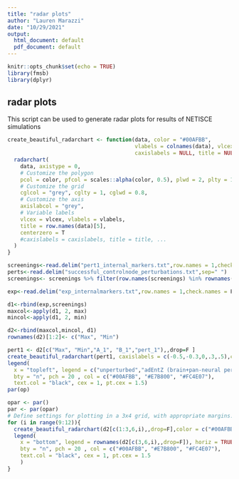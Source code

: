 ```yaml
---
title: "radar plots"
author: "Lauren Marazzi"
date: "10/29/2021"
output:
  html_document: default
  pdf_document: default
---
```


```r
knitr::opts_chunk$set(echo = TRUE)
library(fmsb)
library(dplyr)
```

## radar plots

This script can be used to generate radar plots for results of NETISCE simulations

```r
create_beautiful_radarchart <- function(data, color = "#00AFBB", 
                                        vlabels = colnames(data), vlcex = 1,
                                        caxislabels = NULL, title = NULL, ...){
  radarchart(
    data, axistype = 0,
    # Customize the polygon
    pcol = color, pfcol = scales::alpha(color, 0.5), plwd = 2, plty = 1,
    # Customize the grid
    cglcol = "grey", cglty = 1, cglwd = 0.8,
    # Customize the axis
    axislabcol = "grey", 
    # Variable labels
    vlcex = vlcex, vlabels = vlabels,
    title = row.names(data)[5],
    centerzero = T
    #caxislabels = caxislabels, title = title, ...
  )
}
```


```r

screenings<-read.delim("pert1_internal_markers.txt",row.names = 1,check.names = F,sep=" ")
perts<-read.delim("successful_controlnode_perturbations.txt",sep=" ")
screenings<- screenings %>% filter(row.names(screenings) %in% rownames(perts))

exp<-read.delim("exp_internalmarkers.txt",row.names = 1,check.names = F,sep=" ")

d1<-rbind(exp,screenings)
maxcol<-apply(d1, 2, max)
mincol<-apply(d1, 2, min)

d2<-rbind(maxcol,mincol, d1)
rownames(d2)[1:2]<- c("Max", "Min")

pert1 <- d2[c("Max", "Min","A_1", "B_1","pert_1"),,drop=F ]
create_beautiful_radarchart(pert1, caxislabels = c(-0.5,-0.3,0,.3,.5),color = c("#00AFBB", "#E7B800"))
legend(
  x = "topleft", legend = c("unperturbed","adEntZ (brain+pan-neural perturbation)"), horiz = F,
  bty = "n", pch = 20 , col = c("#00AFBB", "#E7B800", "#FC4E07"),
  text.col = "black", cex = 1, pt.cex = 1.5)
par(op)

opar <- par() 
par <- par(opar) 
# Define settings for plotting in a 3x4 grid, with appropriate margins:
for (i in range(9:12)){
  create_beautiful_radarchart(d2[c(1:3,6,i),,drop=F],color = c("#00AFBB", "#E7B800","#FC4E07"))
  legend(
    x = "bottom", legend = rownames(d2[c(3,6,i),,drop=F]), horiz = TRUE,
    bty = "n", pch = 20 , col = c("#00AFBB", "#E7B800", "#FC4E07"),
    text.col = "black", cex = 1, pt.cex = 1.5
    )
}


```
